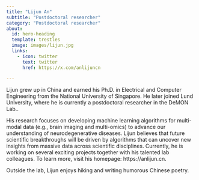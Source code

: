 ```yaml
---
title: "Lijun An"
subtitle: "Postdoctoral researcher"
category: "Postdoctoral researcher"
about:
  id: hero-heading
  template: trestles
  image: images/lijun.jpg
  links:
    - icon: twitter
      text: twitter
      href: https://x.com/anlijuncn

---
```


:::{#hero-heading}

Lijun grew up in China and earned his Ph.D. in Electrical and Computer Engineering from the National University of Singapore. He later joined Lund University, where he is currently a postdoctoral researcher in the DeMON Lab..

His research focuses on developing machine learning algorithms for multi-modal data (e.g., brain imaging and multi-omics) to advance our understanding of neurodegenerative diseases. Lijun believes that future scientific breakthroughs will be driven by algorithms that can uncover new insights from massive data across scientific disciplines. Currently, he is working on several exciting projects together with his talented lab colleagues. To learn more, visit his homepage: https://anlijun.cn.

Outside the lab, Lijun enjoys hiking and writing humorous Chinese poetry.

:::

